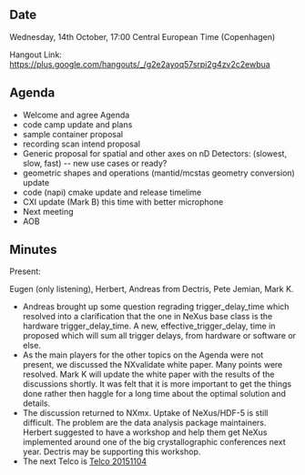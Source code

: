 ==Date==

Wednesday, 14th October, 17:00 Central European Time (Copenhagen)

Hangout Link: https://plus.google.com/hangouts/_/g2e2ayoq57srpi2g4zv2c2ewbua

==Agenda==

* Welcome and agree Agenda
* code camp update and plans
* sample container proposal
* recording scan intend proposal
* Generic proposal for spatial and other axes on nD Detectors: (slowest, slow, fast) -- new use cases or ready?
* geometric shapes and operations (mantid/mcstas geometry conversion) update
* code (napi) cmake update and release timelime
* CXI update (Mark B) this time with better microphone
* Next meeting
* AOB

==Minutes==

Present:

Eugen (only listening), Herbert, Andreas from Dectris, Pete Jemian, Mark K. 

* Andreas brought up some question regrading trigger_delay_time which resolved into a clarification that the one in NeXus base class is the hardware trigger_delay_time. A new, effective_trigger_delay, time in proposed  which will sum all trigger delays, from hardware or software or else.
* As the main players for the other topics on the Agenda were not present, we discussed the NXvalidate  white paper. Many points were resolved. Mark K will update the white paper with the results of the discussions  shortly. It was felt that it is more important to get the things done rather then haggle for a long time about the  optimal solution and details.
* The discussion returned to NXmx. Uptake of NeXus/HDF-5 is still difficult. The problem are the data analysis package maintainers. Herbert suggested to have a workshop and help them get NeXus implemented around one  of the big crystallographic conferences next year. Dectris may be supporting this workshop. 
* The next Telco is [[Telco 20151104]]